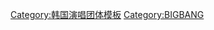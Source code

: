 <noinclude>
{{noteTA
|G1=BIGBANG
}}
</noinclude>{{Navbox musical artist
 | name = BIGBANG
 | title = [[BIGBANG]]
 | state = {{{state|autocollapse}}}
 | bodyclass = hlist
 | background = group_or_band

 | above =
* '''[[G-Dragon]]'''<sup>GD&TOP/GD X TAEYANG</sup>
* '''[[太陽 (歌手)|太陽]]'''<sup>GD X TAEYANG</sup>
* '''[[T.O.P.|T.O.P]]'''<sup>GD&TOP</sup>
* '''[[姜大聲|大聲]]'''

 | group1 = 子團體
 | list1 =
* [[GD&TOP]]
* [[GD X TAEYANG]]

 | group2 = 正規專輯
 | list2 = {{Navbox musical artist|border = child
   | evenodd = swap

   | group1 = 韓國
   | list1 =
* [[BIGBANG Vol.1 (BIGBANG專輯)|Bigbang Vol.1]]（2006）
* [[Remember (BIGBANG專輯)|Remember]]（2008）
* [[MADE (BIGBANG專輯)|MADE]]（2016）

   | group2 = 日本
   | list2 =
* [[Number 1 (BIGBANG日語專輯)|Number 1]]（2008）
* [[BIGBANG (2009年專輯)|BIGBANG]]（2009）
* {{link-en|BIGBANG 2 (BIGBANG日語專輯)|Big Bang 2 (album)|BIGBANG 2}}（2011）
* {{link-en|Alive (BIGBANG日語專輯)|Alive (Big Bang album)|Alive}}（2012）
* Alive -Monster Edition-（2012）
* [[Made Series]]（2016）
* [[MADE (BIGBANG日語專輯)|MADE]]（2017）

   | group3 = GD & TOP
   | list3 =
* {{link-en|GD & TOP (專輯)|GD & TOP (album)|GD & TOP}}
 }}

 | group3 = 迷你專輯
 | list3 = {{Navbox musical artist|border=child
   | group1 = 韓國
   | list1 =
* [[Always (BIGBANG迷你專輯)|Always]]（2007）
* [[Hot Issue (BIGBANG迷你專輯)|Hot Issue]]（2007）
* [[Stand Up (BIGBANG迷你專輯)|Stand Up]]（2008）
* [[Tonight (BIGBANG迷你專輯)|Tonight]]（2011）
* Limited Edition：Tonight（2011）
* {{link-en|Alive (BIGBANG迷你專輯)|Alive (Big Bang EP)|Alive}}（2012）
* Still Alive（2012）

   | group2 = 日本
   | list2 =
* [[For the World]]（2008）
* [[With U (BIGBANG迷你專輯)|With U]]（2008）
* [[Special Final in Dome Memorial Collection|巨蛋日巡紀念迷你專輯]]（2012）
}}

 | group4 = 單曲專輯
 | list4  = {{Navbox musical artist|border=child 
   | group1 = 韓國
   | list1 =
* [[BIGBANG (2006年單曲)|BIGBANG]]（2006）
* [[BIGBANG Is V.I.P]]（2006）
* [[BIGBANG 03]]（2006）
* BIGBANG Limited Edition（2008）
* [[M (BIGBANG单曲)|M]]（2015）
* [[A (BIGBANG单曲)|A]]（2015）
* [[D (BIGBANG单曲)|D]]（2015）
* [[E (BIGBANG单曲)|E]]（2015）

   | group2 = GD X TAEYANG
   | list2  = 
* {{link-en|Good Boy (單曲)|Good Boy (song)|Good Boy}}（2014）
}}

 | group5 = 單曲
 | list5  = {{Navbox musical artist|border=child 
   | group1 = 日本
   | list1 =
* [[My Heaven]]（2009）
* [[Gara Gara GO!!]]（2009）
* [[让我听你的声音|声をきかせて]]（2011）
* [[Tell Me Goodbye]]（2010）
* [[Beautiful Hangover]]（2010）

}}

 | group6 = 演唱會專輯
 | list6 = {{Navbox musical artist|border=child
   | group1 = 韓國
   | list1 =
* [[The Real Vol.1 Live Concert|The Real]]（2007）
* [[The Great Vol.2 Live Concert|The Great]]（2008）
* [[2009 Big Show (現場專輯)|2009 Big Show]]（2009）
* [[2010 Big Show (現場專輯)|2010 Big Show]]（2010）
* [[2011 Big Show (現場專輯)|2011 Big Show]]（2011）
* [[2012 BIGBANG Alive Tour (現場專輯)|2012 BIGBANG Alive Tour]]（2013）
* [[2013 BIGBANG Alive Galaxy Tour: The Final In Seoul (現場專輯)|2013 BIGBANG Alive Galaxy Tour：The Final In Seoul]]（2013）
* [[2014 BIGBANG +α in Seoul (現場專輯)|2014 BIGBANG +α in Seoul]]（2014）
* [[2016 BIGBANG World Tour MADE Final in Seoul Live (現場專輯)|2016 BIGBANG World Tour [MADE] Final in Seoul Live]]（2016）

  | group2 = 日本
  | list2  = 
* Electric Love Tour（2010）
* Love & Hope Tour（2011）
* Alive Tour 2012 in Japan: SpeciaLl Final in Dome -Tokyo Dome 2012.12.05-（2013）
}}

 | group7 = 精選輯
 | list7 = {{Navbox musical artist|border=child
   | group1 = 日本
   | list1 =
* [[The Best of Big Bang]]
* [[The Best of Big Bang 2006-2014]]

 }}

 | group8 = [[BIGBANG巡迴演唱會列表|巡迴演唱會]]
 | list8 = {{Navbox musical artist|border=child

   | group1 = 世界巡迴演唱會
   | list1 =
* {{link-en|BIGBANG Alive Galaxy Tour 2012|Big Bang Alive Galaxy Tour 2012|Alive Galaxy Tour 2012}}
* {{link-en|MADE 2015 World Tour|MADE 2015 World Tour}}

   | group2 = 日本巡迴演唱會
   | list2 =
* {{link-en|Japan Dome Tour|Japan Dome Tour}}
* [[BIGBANG巡迴演唱會列表|Japan Dome Tour X]]

   | group3 = 歌迷見面會
   | list3 =
* {{link-en|Fantastic Babys|Fantastic Babys}}
* {{link-en|Made V.I.P Tour|Made V.I.P Tour}}

   | group4 = 紀念演唱會
   | list4 =
* [[0.TO.10]]
 }}

 | group9 = 紀錄片
 | list9 =
* {{link-en|BIGBANG MADE|Big Bang Made|BIGBANG MADE}}

 | below =
* &nbsp;{{icon|Category}} '''[[:Category:BIGBANG|BIGBANG分類頁面]]'''
* &nbsp;{{icon|Commons}} '''[[commons:Category:Big Bang (South Korean band)|Commons]]'''
* [[BIGBANG音樂作品列表|音樂作品列表]]
* [[BIGBANG錄製歌曲列表|歌曲列表]]
* [[BIGBANG錄像作品列表|錄像作品列表]]
* [[BIGBANG影視作品列表|影視作品列表]]
* [[BIGBANG獲獎與提名列表|獲獎與提名列表]]
*  [[BIGBANG巡迴演唱會列表|巡迴演唱會列表]]
* [[BIGBANG個人巡迴演唱會列表|個人巡迴演唱會列表]]

}}<noinclude>
{{collapsible option}}
[[Category:韩国演唱团体模板]]
[[Category:BIGBANG]]
</noinclude>